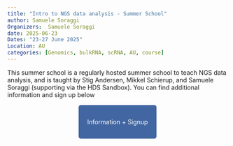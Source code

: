 ```yaml
---
title: "Intro to NGS data analysis - Summer School"
author: Samuele Soraggi
Organizers:  Samuele Soraggi
date: 2025-06-23
Dates: "23-27 June 2025"
Location: AU
categories: [Genomics, bulkRNA, scRNA, AU, course]
---
```


This summer school is a regularly hosted summer school to teach NGS data analysis, and is taught by Stig Andersen, Mikkel Schierup, and Samuele Soraggi (supporting via the HDS Sandbox). You can find additional information and sign up below

&nbsp;

 <p align="center">
  <a href="https://international.au.dk/education/admissions/summeruniversity/course/courses-2025/next-generation-sequencing" style="background-color: #4266A1; color: #FFFFFF; padding: 30px 20px; text-decoration: none; border-radius: 5px;">
    Information + Signup
  </a>
</p>


